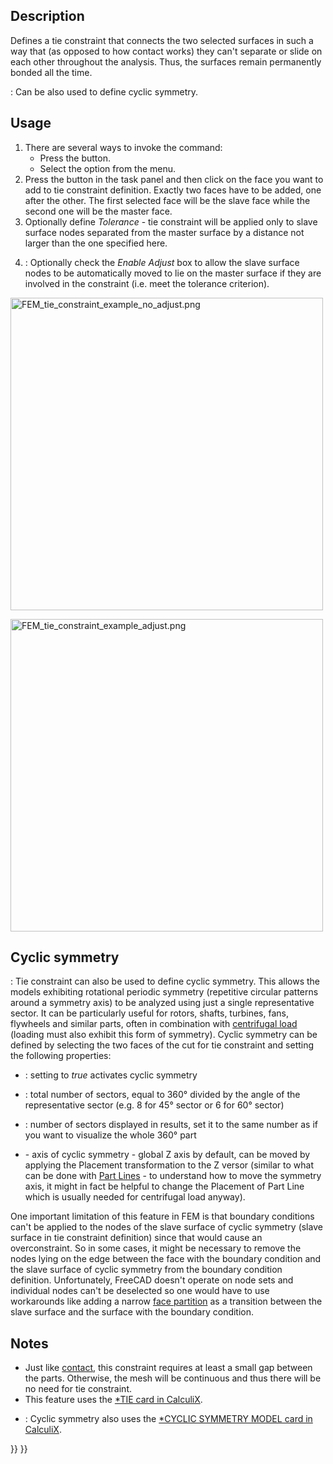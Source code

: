 <languages/>
<translate>

<!--T:1-->
{{Docnav
|[[FEM_ConstraintContact|Constraint contact]]
|[[FEM_ConstraintSpring|Constraint spring]]
|[[FEM_Workbench|FEM]]
|IconL=FEM_ConstraintContact.svg
|IconR=FEM_ConstraintSpring.svg
|IconC=Workbench_FEM.svg
}}

<!--T:2-->
{{GuiCommandContainer|
{{GuiCommand
|Name=FEM ConstraintTie
|MenuLocation=Model → Mechanical boundary conditions and loads → Tie constraint
|Workbenches=[[FEM_Workbench|FEM]]
|Version=0.19
|SeeAlso=[[FEM_ConstraintPressure|FEM Constraint pressure]]
}}
{{GuiCommandFemInfo
|Solvers=CalculiX
}}
}}

==Description== <!--T:3-->

<!--T:6-->
Defines a tie constraint that connects the two selected surfaces in such a way that (as opposed to how contact works) they can't separate or slide on each other throughout the analysis. Thus, the surfaces remain permanently bonded all the time.

<!--T:12-->
{{Version|1.0}}: Can be also used to define cyclic symmetry.

==Usage== <!--T:4-->

<!--T:7-->
# There are several ways to invoke the command:
#* Press the {{Button|[[Image:FEM ConstraintTie.svg|16px]] [[FEM ConstraintTie|Tie constraint]]}} button.
#* Select the {{MenuCommand|Model → Mechanical boundary conditions and loads → [[Image:FEM ConstraintTie.svg|16px]] Tie constraint}} option from the menu.
# Press the {{Button|Add}} button in the task panel and then click on the face you want to add to tie constraint definition. Exactly two faces have to be added, one after the other. The first selected face will be the slave face while the second one will be the master face.
# Optionally define ''Tolerance'' - tie constraint will be applied only to slave surface nodes separated from the master surface by a distance not larger than the one specified here.
# {{Version|1.0}}: Optionally check the ''Enable Adjust'' box to allow the slave surface nodes to be automatically moved to lie on the master surface if they are involved in the constraint (i.e. meet the tolerance criterion).

</translate>
[[Image:FEM_tie_constraint_example_no_adjust.png|500px]]
<translate>
<!--T:13-->
{{Caption|Two halves of a beam connected with tie constraint with non-default tolerance accounting for the gap.}}

</translate>
[[Image:FEM_tie_constraint_example_adjust.png|500px]]
<translate>
<!--T:14-->
{{Caption|The same example from above with adjustment enabled - nodes are moved to close the gap.}}

==Cyclic symmetry== <!--T:10-->

<!--T:11-->
{{Version|1.0}}: Tie constraint can also be used to define cyclic symmetry. This allows the models exhibiting rotational periodic symmetry (repetitive circular patterns around a symmetry axis) to be analyzed using just a single representative sector. It can be particularly useful for rotors, shafts, turbines, fans, flywheels and similar parts, often in combination with [[FEM_ConstraintCentrif|centrifugal load]] (loading must also exhibit this form of symmetry).
Cyclic symmetry can be defined by selecting the two faces of the cut for tie constraint and setting the following properties:
* {{PropertyData|Cyclic Symmetry}}: setting to ''true'' activates cyclic symmetry
* {{PropertyData|Sectors}}: total number of sectors, equal to 360° divided by the angle of the representative sector (e.g. 8 for 45° sector or 6 for 60° sector)
* {{PropertyData|Connected Sectors}}: number of sectors displayed in results, set it to the same number as {{PropertyData|Sectors}} if you want to visualize the whole 360° part
* {{PropertyData|Symmetry Axis}} - axis of cyclic symmetry - global Z axis by default, can be moved by applying the Placement transformation to the Z versor (similar to what can be done with [[Part_Line|Part Lines]] - to understand how to move the symmetry axis, it might in fact be helpful to change the Placement of Part Line which is usually needed for centrifugal load anyway).
One important limitation of this feature in FEM is that boundary conditions can't be applied to the nodes of the slave surface of cyclic symmetry (slave surface in tie constraint definition) since that would cause an overconstraint. So in some cases, it might be necessary to remove the nodes lying on the edge between the face with the boundary condition and the slave surface of cyclic symmetry from the boundary condition definition. Unfortunately, FreeCAD doesn't operate on node sets and individual nodes can't be deselected so one would have to use workarounds like adding a narrow [[FEM_Geometry_Preparation_and_Meshing#Geometry_partitioning|face partition]] as a transition between the slave surface and the surface with the boundary condition.

==Notes== <!--T:8--> 

<!--T:9-->
* Just like [[FEM_ConstraintContact|contact]], this constraint requires at least a small gap between the parts. Otherwise, the mesh will be continuous and thus there will be no need for tie constraint.
* This feature uses the [https://web.mit.edu/calculix_v2.7/CalculiX/ccx_2.7/doc/ccx/node251.html *TIE card in CalculiX].
* {{Version|1.0}}: Cyclic symmetry also uses the [https://web.mit.edu/calculix_v2.7/CalculiX/ccx_2.7/doc/ccx/node183.html *CYCLIC SYMMETRY MODEL card in CalculiX].


<!--T:5-->
{{Docnav
|[[FEM_ConstraintContact|Constraint contact]]
|[[FEM_ConstraintSpring|Constraint spring]]
|[[FEM_Workbench|FEM]]
|IconL=FEM_ConstraintContact.svg
|IconR=FEM_ConstraintSpring.svg
|IconC=Workbench_FEM.svg
}}

</translate>
{{FEM_Tools_navi{{#translation:}}}}
{{Userdocnavi{{#translation:}}}}